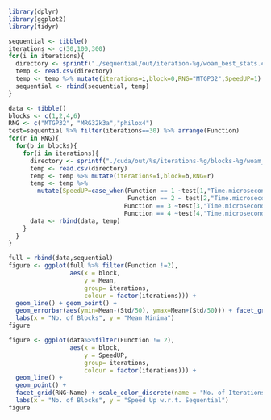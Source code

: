 
```r
library(dplyr)
library(ggplot2)
library(tidyr)
```


```R
sequential <- tibble()
iterations <- c(30,100,300)
for(i in iterations){
  directory <- sprintf("./sequential/out/iteration-%g/woam_best_stats.csv", i)
  temp <- read.csv(directory)
  temp <- temp %>% mutate(iterations=i,block=0,RNG="MTGP32",SpeedUP=1)
  sequential <- rbind(sequential, temp)
}
```


```r
data <- tibble()
blocks <- c(1,2,4,6)
RNG <- c("MTGP32", "MRG32k3a","philox4")
test=sequential %>% filter(iterations==30) %>% arrange(Function)
for(r in RNG){
  for(b in blocks){
    for(i in iterations){
      directory <- sprintf("./cuda/out/%s/iterations-%g/blocks-%g/woam_best_stats.csv", r,i,b)
      temp <- read.csv(directory)
      temp <- temp %>% mutate(iterations=i,block=b,RNG=r)
      temp <- temp %>% 
        mutate(SpeedUP=case_when(Function == 1 ~test[1,"Time.microseconds."] / Time.microseconds.,
                                 Function == 2 ~ test[2,"Time.microseconds."] / Time.microseconds.,
                                Function == 3 ~test[3,"Time.microseconds."] / Time.microseconds.,
                                Function == 4 ~test[4,"Time.microseconds."] / Time.microseconds.,))
      data <- rbind(data, temp)
    }
  }
}
```

```r
full = rbind(data,sequential) 
figure <- ggplot(full %>% filter(Function !=2), 
                 aes(x = block,
                     y = Mean,
                     group= iterations,
                     colour = factor(iterations))) +
  geom_line() + geom_point() +
  geom_errorbar(aes(ymin=Mean-(Std/50), ymax=Mean+(Std/50))) + facet_grid(RNG~Name)+ scale_color_discrete(name = "No. of Iterations") +
  labs(x = "No. of Blocks", y = "Mean Minima")
figure
```

```r
figure <- ggplot(data%>%filter(Function != 2), 
                 aes(x = block,
                     y = SpeedUP,
                     group= iterations,
                     colour = factor(iterations))) + 
  geom_line() + 
  geom_point() +
  facet_grid(RNG~Name) + scale_color_discrete(name = "No. of Iterations") +
  labs(x = "No. of Blocks", y = "Speed Up w.r.t. Sequential")
figure
```



